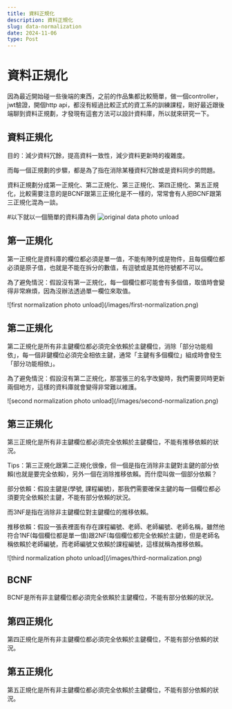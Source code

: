 ```yaml
---
title: 資料正規化
description: 資料正規化
slug: data-normalization
date: 2024-11-06
type: Post
---
```

# 資料正規化
<p>因為最近開始碰一些後端的東西，之前的作品集都比較簡單，做一個controller，jwt驗證，開個http api，都沒有經過比較正式的資工系的訓練課程，剛好最近跟後端聊到資料正規劃，才發現有這套方法可以設計資料庫，所以就來研究一下。</p>


<h2>資料正規化</h2>
<p>目的：減少資料冗餘，提高資料一致性，減少資料更新時的複雜度。</p>
<p>而每一個正規劃的步驟，都是為了指在消除某種資料冗餘或是資料同步的問題。</p>
<p>資料正規劃分成第一正規化、第二正規化、第三正規化、第四正規化、第五正規化，比較需要注意的是BCNF跟第三正規化是不一樣的，常常會有人把BCNF跟第三正規化混為一談。</p>

#以下就以一個簡單的資料庫為例
![original data photo unload](/images/original-data.png)

<h2>第一正規化</h2>
<p>第一正規化是資料庫的欄位都必須是單一值，不能有陣列或是物件，且每個欄位都必須是原子值，也就是不能在拆分的數值，有逗號或是其他符號都不可以。</p>
<p>為了避免情況：假設沒有第一正規化，每一個欄位都可能會有多個值，取值時會變得非常麻煩，因為沒辦法透過單一欄位來取值。</p>
![first normalization photo unload](/images/first-normalization.png)


<h2>第二正規化</h2>
<p>第二正規化是所有非主鍵欄位都必須完全依賴於主鍵欄位，消除「部分功能相依」，每一個非鍵欄位必須完全相依主鍵，通常「主鍵有多個欄位」組成時會發生「部分功能相依」。</p>
<p>為了避免情況：假設沒有第二正規化，那當張三的名字改變時，我們需要同時更新兩個地方，這樣的資料庫就會變得非常難以維護。</p>
![second normalization photo unload](/images/second-normalization.png)

<h2>第三正規化</h2>
<p>第三正規化是所有非主鍵欄位都必須完全依賴於主鍵欄位，不能有推移依賴的狀況。</p>

<p>Tips：第三正規化跟第二正規化很像，但一個是指在消除非主鍵對主鍵的部分依賴(也就是要完全依賴)，另外一個在消除推移依賴。而什麼叫做一個部分依賴？</p>
<p>部分依賴：假設主鍵是(學號, 課程編號)，那我們需要確保主鍵的每一個欄位都必須要完全依賴於主鍵，不能有部分依賴的狀況。</p>
<p>而3NF是指在消除非主鍵欄位對主鍵欄位的推移依賴。</p>
<p>推移依賴：假設一張表裡面有存在課程編號、老師、老師編號、老師名稱，雖然他符合1NF(每個欄位都是單一值)跟2NF(每個欄位都完全依賴於主鍵)，但是老師名稱依賴於老師編號，而老師編號又依賴於課程編號，這樣就稱為推移依賴。</p>
![third normalization photo unload](/images/third-normalization.png)

<h2>BCNF</h2>
<p>BCNF是所有非主鍵欄位都必須完全依賴於主鍵欄位，不能有部分依賴的狀況。</p>

<h2>第四正規化</h2>
<p>第四正規化是所有非主鍵欄位都必須完全依賴於主鍵欄位，不能有部分依賴的狀況。</p>

<h2>第五正規化</h2>
<p>第五正規化是所有非主鍵欄位都必須完全依賴於主鍵欄位，不能有部分依賴的狀況。</p>
